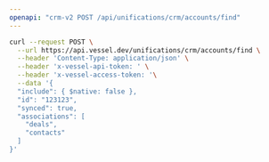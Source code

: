 ```yaml
---
openapi: "crm-v2 POST /api/unifications/crm/accounts/find"
---
```


<RequestExample>

```bash Request
curl --request POST \
  --url https://api.vessel.dev/unifications/crm/accounts/find \
  --header 'Content-Type: application/json' \
  --header 'x-vessel-api-token: ' \
  --header 'x-vessel-access-token: '\
  --data '{
  "include": { $native: false },
  "id": "123123",
  "synced": true,
  "associations": [
    "deals",
    "contacts"
  ]
}'
```

</RequestExample>
